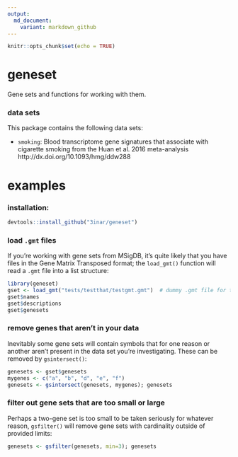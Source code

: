 ```yaml
---
output:
  md_document:
    variant: markdown_github
---
```


```r
knitr::opts_chunk$set(echo = TRUE)
```

# geneset
Gene sets and functions for working with them.

### data sets
This package contains the following data sets:

* `smoking`: Blood transcriptome gene signatures that associate with cigarette 
  smoking from the Huan et al. 2016 meta-analysis http://dx.doi.org/10.1093/hmg/ddw288
  

# examples
### installation:
```r
devtools::install_github("3inar/geneset")
```

### load `.gmt` files
If you're working with gene sets from MSigDB, it's quite likely that you have files
in the Gene Matrix Transposed format; the `load_gmt()` function will read a `.gmt`
file into a list structure:
```r
library(geneset)
gset <- load_gmt("tests/testthat/testgmt.gmt")  # dummy .gmt file for testing
gset$names
gset$descriptions
gset$genesets
```

### remove genes that aren't in your data
Inevitably some gene sets will contain symbols that for one reason or another
aren't present in the data set you're investigating. These can be removed by
`gsintersect()`:
```r
genesets <- gset$genesets
mygenes <- c("a", "b", "d", "e", "f")
genesets <- gsintersect(genesets, mygenes); genesets
```

### filter out gene sets that are too small or large
Perhaps a two-gene set is too small to be taken seriously for whatever reason,
`gsfilter()` will remove gene sets with cardinality outside of provided limits:
```r
genesets <- gsfilter(genesets, min=3); genesets
```
